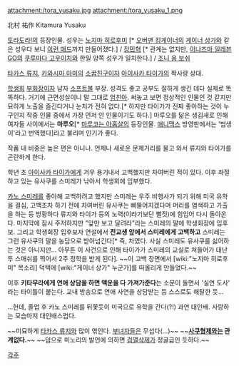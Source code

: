 attachment:/tora_yusaku.jpg attachment:/tora_yusaku_1.png


北村 祐作
Kitamura Yusaku 

[[토라도라!]]의 등장인물. 성우는 [[노지마 히로후미]] [* [[오버맨 킹게이너]]의 [[게이너 상가]]와 같은 성우다 보니 [http://tvple.com/96686 이런 매드]까지 만들어졌다.]  / [[장민혁]]  [* 관계는 없지만, [[이나즈마 일레븐 GO]]의 [[쿠루마다 고우이치]]와 한일 양쪽 성우가 일치한다.] / [[조니 용 보쉬]]

[[타카스 류지]], [[카와시마 아미]]의 [[소꿉친구]]이자 [[아이사카 타이가]]의 짝사랑 상대.

[[학생회]] [[부회장]]이자 남자 [[소프트볼]] 부장. 성격도 좋고 공부도 잘하게 생긴 데다 실제로 똑똑하다. 거기에 근면성실이니 말 그대로 [[엄친아]]. 써놓고 보면 정상적인 인물인 것 같지만 묘하게 노출을 즐긴다거나 눈치가 전혀 없다.[* 하지만 타이가가 진짜 좋아하는 것이 누구인지 작중 인물 중에서 가장 먼저 안 인물이기도 하다.] 마루오를 닮은 생김새로 인해 여자들 사이에서는 '''마루오'''[* [[마루코는 아홉살]]의 등장인물. [[애니맥스]] 방영판에서는 '범생이'라고 번역했다]라고 불리며 인기가 좋다.

작품 내 비중은 높은 편은 아니나. 언제나 새로운 문제거리를 물고 와서 류지와 타이가를 곤란하게 한다.

학년 초 [[아이사카 타이가]]에게 겨우 용기내서 고백했지만 차여버린 적이 있다. 이후 좌절하고 있는 유사쿠를 스미레가 낚아서 학생회에 입부했다.

[[카노 스미레]]를 좋아해 고백하려고 했지만 스미레는 우주 비행사가 되기 위해 미국 유학을 결심, 고백조차 하기 전에 차여버린 유사쿠는 삐뚤어지겠다며 머리를 염색하고 가출을 하는 등 방황하다 류지와 타이가 등의 노력(이라기보단 뻘짓)에 힘입어 다시 돌아온다. 마지막에 잠시 주저하지만 "앞만 보고 달려라"라는 스미레의 말에 학생회장에 입후보. 그리고 학생회장 입후보자 연설에서 '''전교생 앞에서 스미레에게 고백하고''' 스미레는 그런 유사쿠의 말을 농담으로 받아넘긴다[* 즉, 차였다. 사실 스미레도 유사쿠를 싫어하는 것은 아니지만... 아무튼 이 사건으로 인해 타이가가 스미레의 교실로 쳐들어가 대난투 스매쉬를 찍어서 2주 정학을 받게 된다]. ~~이 고백 장면에서 [wiki:"노지마 히로후미" 목소리] 덕택에 [wiki:"게이너 상가" 누군가]를 떠올리게 만들었다.~~

이후 '''키타무라에게 연애 상담을 하면 액운을 다 가져가준다'''는 소문이 돌면서 '실연 도사' 라는 타이틀이 붙는다. 교내 방송으로 연애 사연을 상담받는 등 스스로도 해탈한 듯...

...헌데, 졸업 후 카노 스미레를 뒤쫓듯이 미국으로 유학을 간다(?!) 과연 대인배. 사랑하는 모습마저 대인배스럽다.

~~미묘하게 [[타카스 류지]]와 많이 엮인다. [[부녀자]]들은 무섭다(...)~~
~~'''[[사쿠]]형제와는 관계없다.'''~~
~~덤으로 미노리의 발언에 의하면 [[검열삭제]]가 정글급인 듯하다.~~

[[각주]]

